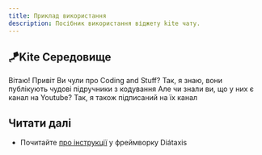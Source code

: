 ```yaml
---
title: Приклад використання
description: Посібник використання віджету kite чату.
---
```



<h2 class="!text-kite-primary-color"><span class="inline-block animate-wave origin-[30%_center]">🪁</span>Kite Cередовище</h2>

<Sandbox
    textboxPlaceholder="Введіть текст"
    textboxLabel="Відправити повідомлення"
    colorpickerLabel="Змінити колір"
    outgoingLabel="Отримані повідомлення"
    sendLabel="Відправити"
    openLabel="Відкрити"
    closeLabel="Закрити"
/>
<kite-chat heading="👩🏻Служба підтримки 💙💛">
    <kite-msg>Вітаю!</kite-msg>
    <kite-msg status="read">Привіт</kite-msg>
    <kite-msg>Ви чули про Coding and Stuff?</kite-msg>
    <kite-msg status="delivered">Так, я знаю, вони публікують чудові підручники з кодування</kite-msg>
    <kite-msg>Але чи знали ви, що у них є канал на Youtube?</kite-msg>
    <kite-msg status="sent">Так, я також підписаний на їх канал</kite-msg>
    <kite-msg><TextFileExample/></kite-msg>
    <kite-msg status="read"><ImageFileExample/></kite-msg>
</kite-chat>

## Читати далі

- Почитайте [про інструкції](https://diataxis.fr/how-to-guides/) у фреймворку Diátaxis